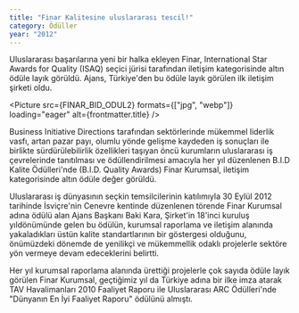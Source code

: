 ```yaml
---
title: "Finar Kalitesine uluslararası tescil!"
category: Ödüller
year: "2012"
---
```



Uluslararası başarılarına yeni bir halka ekleyen Finar, International Star Awards for Quality (ISAQ) seçici jürisi tarafından iletişim kategorisinde altın ödüle layık görüldü. Ajans, Türkiye'den bu ödüle layık görülen ilk iletişim şirketi oldu.

<Picture src={FINAR_BID_ODUL2} formats={["jpg", "webp"]} loading="eager" alt={frontmatter.title} />

Business Initiative Directions tarafından sektörlerinde mükemmel liderlik vasfı, artan pazar payı, olumlu yönde gelişme kaydeden iş sonuçları ile birlikte sürdürülebilirlik özellikleri taşıyan öncü kurumların uluslararası iş çevrelerinde tanıtılması ve ödüllendirilmesi amacıyla her yıl düzenlenen B.I.D Kalite Ödülleri'nde (B.I.D. Quality Awards) Finar Kurumsal, iletişim kategorisinde altın ödüle değer görüldü.

Uluslararası iş dünyasının seçkin temsilcilerinin katılımıyla 30 Eylül 2012 tarihinde İsviçre'nin Cenevre kentinde düzenlenen törende Finar Kurumsal adına ödülü alan Ajans Başkanı Baki Kara, Şirket'in 18'inci kuruluş yıldönümünde gelen bu ödülün, kurumsal raporlama ve iletişim alanında yakaladıkları üstün kalite standartlarının bir göstergesi olduğunu, önümüzdeki dönemde de yenilikçi ve mükemmellik odaklı projelerle sektöre yön vermeye devam edeceklerini belirtti.

Her yıl kurumsal raporlama alanında ürettiği projelerle çok sayıda ödüle layık görülen Finar Kurumsal, geçtiğimiz yıl da Türkiye adına bir ilke imza atarak TAV Havalimanları 2010 Faaliyet Raporu ile Uluslararası ARC Ödülleri'nde "Dünyanın En İyi Faaliyet Raporu" ödülünü almıştı.
